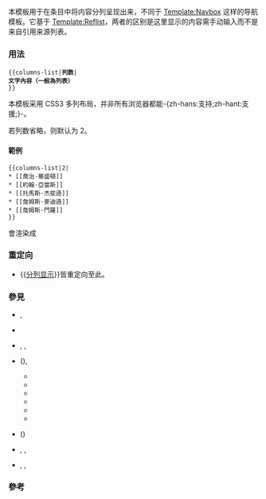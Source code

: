 <includeonly><!-- 在這裡加入模板的保護標識 --></includeonly>
{{Documentation subpage}}
<!-- 在本行下編輯模板說明 -->
{{CSS3 multiple column layout}}
本模板用于在条目中将内容分列呈现出来，不同于 [[Template:Navbox]] 这样的导航模板。它基于 [[Template:Reflist]]，两者的区别是这里显示的内容需手动输入而不是来自引用来源列表。

=== 用法 ===

 <nowiki>{{</nowiki>columns-list|'''列数'''|
 '''文字內容（一般為列表）'''
 <nowiki>}}</nowiki>

本模板采用 CSS3 多列布局，并非所有浏览器都能-{zh-hans:支持;zh-hant:支援;}-。

若列数省略，则默认为 2。

==== 範例 ====
<syntaxhighlight lang=text>{{columns-list|2|
* [[喬治·華盛頓]]
* [[約翰·亞當斯]]
* [[托馬斯·杰斐遜]]
* [[詹姆斯·麥迪遜]]
* [[詹姆斯·門羅]]
}}</syntaxhighlight>
會渲染成
{{columns-list|2|
* [[喬治·華盛頓]]
* [[約翰·亞當斯]]
* [[托馬斯·杰斐遜]]
* [[詹姆斯·麥迪遜]]
* [[詹姆斯·門羅]]
}}

<!--
行数后可以添加 CSS 样式，例如：
<source lang=text>{{columns-list|2;width:400px;font-style:italic|
  * [[New York, I Love You]]
  * [[Hōtai Club]]
  * [[The Kon Ichikawa Story]]
  * [[Rainbow Song]]
  * [[Hana and Alice|Hana & Alice]]
  * [[关于莉莉周的一切]]
  * [[April Story]]
  * [[Swallowtail Butterfly (film)|Swallowtail Butterfly]]
  * [[Picnic (1996 film)|Picnic]]
  * [[Fried Dragon Fish]]
 }}</source>

实际显示效果：

<div {{#if: 2| style="-moz-column-count:2; -webkit-column-count:2; column-count:2; width:400px; font-style:italic }};">
* [[New York, I Love You]]
* [[Hōtai Club]]
* [[The Kon Ichikawa Story]]
* [[Rainbow Song]]
* [[Hana and Alice|Hana & Alice]]
* [[关于莉莉周的一切]]
* [[April Story]]
* [[Swallowtail Butterfly (film)|Swallowtail Butterfly]]
* [[Picnic (1996 film)|Picnic]]
* [[Fried Dragon Fish]]
</div>
-->

=== 重定向 ===
* {{tl|cmn}}{{[[Template:分列显示|分列显示]]}}皆重定向至此。

=== 參見 ===
* {{tl|div col}}, {{tl|div col end}} {{lts/|div col}}
* {{tl|columns}}
* {{tl|columns-start}}, {{tl|column}}, {{tl|columns-end}} {{lts/|columns-start}}
* {{tl|col-begin}} ({{tl|col-start}}), {{tl|col-begin-small}} {{lts/|col-begin}}
** {{tl|col-2}}
** {{tl|col-3}}
** {{tl|col-4}}
** {{tl|col-5}}
** {{tl|col-x}}
** {{tl|col-break}}
* {{tl|col-end}} ({{tl|end}})
* {{tl|top}}, {{tl|mid}}, {{tl|bottom}}
* {{tl|multicol}}, {{tl|multicol-break}}, {{tl|multicol-end}} {{lts/|multicol}}

=== 參考 ===
{{Reflist}}

{{HTML lists|state=collapsed}}
<includeonly>{{Sandbox other||<!-- 本行下加入模板的分類 -->
[[Category:表格模板|{{PAGENAME}}]]
[[Category:列表格式模板]]
}}</includeonly>